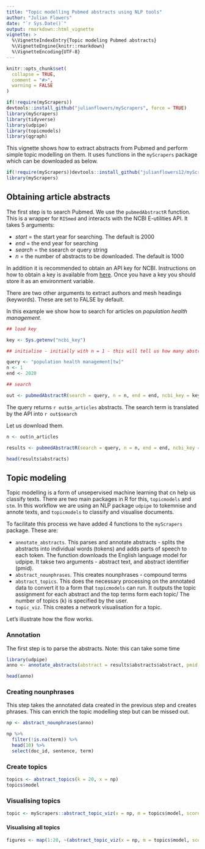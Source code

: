 ```yaml
---
title: "Topic modelling Pubmed abstracts using NLP tools"
author: "Julian Flowers"
date: "`r Sys.Date()`"
output: rmarkdown::html_vignette
vignette: >
  %\VignetteIndexEntry{Topic modeling Pubmed abstracts}
  %\VignetteEngine{knitr::rmarkdown}
  %\VignetteEncoding{UTF-8}
---
```


```r
knitr::opts_chunk$set(
  collapse = TRUE,
  comment = "#>", 
  warning = FALSE
)

if(!require(myScrapers))
devtools::install_github("julianflowers/myScrapers", force = TRUE)
library(myScrapers)
library(tidyverse)
library(udpipe)
library(topicmodels)
library(qgraph)


```

This vignette shows how to extract abstracts from Pubmed and perform simple topic modelling on them. It uses functions in the `myScrapers` package which can be downloaded as below.

```r
if(!require(myScrapers))devtools::install_github("julianflowers12/myScrapers")
library(myScrapers)
```


## Obtaining article abstracts

The first step is to search Pubmed. We use the `pubmedAbstractR` function. This is a wrapper for `RISmed` and interacts with the NCBI E-utilities API. It takes 5 arguments:

* *start* = the start year for searching. The default is 2000
* *end* = the end year for searching
* *search* = the ssearch or query string
* *n* = the number of abstracts to be downloaded. The default is 1000

In addition it is recommended to obtain an API key for NCBI. Instructions on how to obtain a key is available from [here](https://ncbiinsights.ncbi.nlm.nih.gov/2017/11/02/new-api-keys-for-the-e-utilities/). Once you have a key you should store it as an environment variable.

There are two other arguments to extract authors and mesh headings (keywords). These are set to FALSE by default.

In this example we show how to search for articles on *population health management*.

```r

## load key

key <- Sys.getenv("ncbi_key")

## initialise - initially with n = 1 - this will tell us how many abstracts out query returns

query <- "population health management[tw]"
n <- 1
end <- 2020

## search

out <- pubmedAbstractR(search = query, n = n, end = end, ncbi_key = key)

```

The query returns `r out$n_articles` abstracts. The search term is translated by the API into `r out$search`

Let us download them.

```r
n <- out$n_articles

results <- pubmedAbstractR(search = query, n = n, end = end, ncbi_key = key)

head(results$abstracts)

```

## Topic modeling

Topic modelling is a form of unsepervised machine learning that cn help us classify texts. There are two main packages in R for this, `topicmodels` and `stm`. In this workflow we are using an NLP package `udpipe` to tokemnise and annote texts, and `topicmodels` to classify and visualise documents.

To facilitate this process we have added 4 functions to the `myScrapers` package. These are:

* `annotate_abstracts`. This parses and annotate abstracts - splits the abstracts into individual words (tokens) and adds parts of speech to each token. The function downloads the English language model for udpipe. It takse two arguments - abstract text, and abstract identifier (pmid).
* `abstract_nounphrases`. This creates nounphrases - compound terms
* `abstract_topics`. This does the necessary processing on the annotated data to convert it to a form that `topicmodels` can run. It outputs the topic assignment for each abstract and the top terms form each topic/ The number of topics (k) is specified by the user.
* `topic_viz`. This creates a network visualisation for a topic.

Let's illustrate how the flow works.

### Annotation

The first step is to parse the abstracts. Note: this can take some time

```r
library(udpipe)
anno <- annotate_abstracts(abstract = results$abstracts$abstract, pmid = results$abstracts$DOI)

head(anno)


```

### Creating nounphrases

This step takes the annotated data created in the previous step and creates phrases. This can enrich the topic modelling step but can be missed out. 

```r

np <- abstract_nounphrases(anno)

np %>%
  filter(!is.na(term)) %>%
  head(10) %>%
  select(doc_id, sentence, term)

```

### Create topics

```r

topics <- abstract_topics(k = 20, x = np)
topics$model


```

### Visualising topics

```r

topic <- myScrapers::abstract_topic_viz(x = np, m = topics$model, scores = topics$scores, n = 20)

```

#### Visualising all topics

```r

figures <- map(1:20, ~(abstract_topic_viz(x = np, m = topics$model, scores = topics$scores, n = .x)))




```

